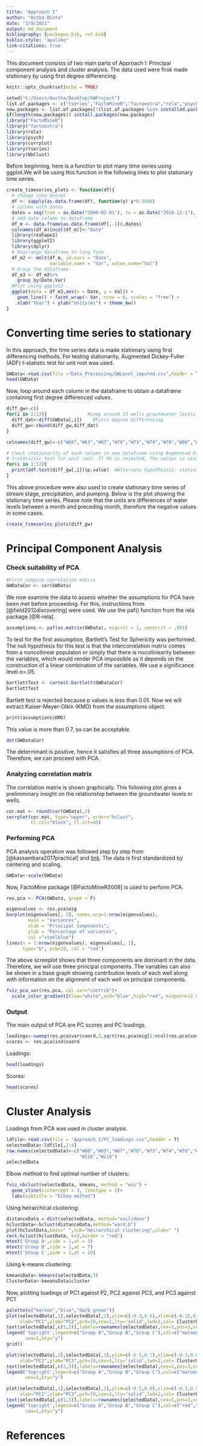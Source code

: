 ```yaml
---
title: "Approach I"
author: "Astha Bista"
date: "2/9/2021"
output: md_document
bibliography: [packages.bib, ref.bib]
biblio-style: "apalike"
link-citations: true
---
```

This document consists of two main parts of Approach I: Principal component analysis and cluster analysis. The data used were firsk made stationary by using first degree differencing.
```r
knitr::opts_chunk$set(echo = TRUE)
```

```r
setwd("C:/Users/Aastha/Desktop/GWProject")
list.of.packages <- c("tseries","FactoMineR","factoextra","rela","psych","corrplot","NbClust")
new.packages <- list.of.packages[!(list.of.packages %in% installed.packages()[,"Package"])]
if(length(new.packages)) install.packages(new.packages)
library("FactoMineR")
library("factoextra")
library(rela)
library(psych)
library(corrplot)
library(tseries)
library(NbClust)
```
Before beginning, here is a function to plot many time series using ggplot.We will be using this function in the following lines to plot stationary time series.

```r
create_timeseries_plots <- function(df){
  # change into metres
  df <- sapply(as.data.frame(df), function(y) y*0.3048)
  # column with dates
  dates = seq(from = as.Date("2000-02-01"), to = as.Date("2018-12-1"), by = 'month') 
  # add date column to dataframe
  df_m <- data.frame(as.data.frame(df[,-1]),dates)
  colnames(df_m)[ncol(df_m)]<-"Date"
  library(reshape2)
  library(ggplot2)
  library(dplyr)
  # Rearrange dataframe to long form
  df_m2 <- melt(df_m, id.vars = "Date", 
                variable.name = "Var", value.name="Val")
  # Group the dataframe
  df_m3 <- df_m2%>%
    group_by(Date,Var)
  #Plot using ggplot2
  ggplot(data = df_m3,aes(x = Date, y = Val)) + 
    geom_line() + facet_wrap(~ Var, nrow = 6, scales = "free") +
    xlab("Year") + ylab("Units(m)") + theme_bw()
}

```


# Converting time series to stationary
In this approach, the time series data is made stationary using first differencing methods. For testing stationarity, Augmented Dickey-Fuller (ADF) t-statistic test for unit root was used.

```r
GWData<-read.csv(file ="Data_Processing/GWLevel_imputed.csv",header = TRUE)  
head(GWData)
```
Now, loop around each column in the dataframe to obtain a dataframe containing first degree differenced values.

```r
diff_gw<-c()
for(i in 2:13){               #Loop around 13 wells groundwater levels
  diff_dat<-diff(GWData[,i])    #First degree differencing
  diff_gw<-cbind(diff_gw,diff_dat)
}

colnames(diff_gw)<-c("W60","W63","W67","W70","W73","W74","W78","W80","W81","W115","W116","W118")

# Check stationarity of each column in new dataframe using Augmented Dickey-Fuller (ADF) 
# t-statistic test for unit root. If H0 is rejected, the series is stationary
for(i in 1:12){ 
  print(adf.test(diff_gw[,i])$p.value)  #Alternate hypotheisis: stationary
}
```
This above procedure were also used to create stationary time series of stream stage, precipitation, and pumping.
Below is the plot showing the stationary time series. Please note that the units are differences of water levels between a month and preceding month, therefore the negative values in some cases.
```r
create_timeseries_plots(diff_gw)
```

# Principal Component Analysis

### Check suitability of PCA
```r
#First compute correlation matrix
GWDataCor <- cor(GWData)
```

We now examine the data to assess whether the assumptions for PCA have been met before proceeding. For this, instructions from [@field2012discovering] were used. We use the paf() function from the rela package [@R-rela].
```r
assumptions <- paf(as.matrix(GWData), eigcrit = 1, convcrit = .001)
```

To test for the first assumption, Bartlett’s Test for Sphericity was performed. The null hypothesis for this test is that the intercorrelation matrix comes from a noncollinear populaton or simply that there is nocollinearity between the variables, which would render PCA impossible as it depends on the construction of a linear combination of the variables. We use a significance level α=.05.
```r
bartlettTest <- cortest.bartlett(GWDataCor)
bartlettTest
```

Bartlett test is rejected because p values is less than 0.01. Now we will extract Kaiser-Meyer-Olkin (KMO) from the assumptions object.
```r
print(assumptions$KMO)
```

This value is more than 0.7, so can be acceptable. 
```r
det(GWDataCor)
```
The determinant is positive, hence it satisfies all three assumptions of PCA. Therefore, we can proceed with PCA.

### Analyzing correlation matrix
The correlation matrix is shown graphically. This following plot gives a prelimminary insight on the relationship between the groundwater levels in wells.
```r
cor.mat <- round(cor(GWData),2)
corrplot(cor.mat, type="upper", order="hclust", 
         tl.col="black", tl.srt=45)
```

### Performing PCA
PCA analysis operation was followed step by step from [@kassambara2017practical] and [link](http://www.sthda.com/english/wiki/print.php?id=202). The data is first standardized by centering and scaling.
```r
GWData<-scale(GWData)
```
Now, FactoMine package [@FactoMineR2008] is used to perform PCA.
```r
res.pca <- PCA(GWData, graph = F)
```
```r
eigenvalues <- res.pca$eig
barplot(eigenvalues[, 2], names.arg=1:nrow(eigenvalues), 
        main = "Variances",
        xlab = "Principal Components",
        ylab = "Percentage of variances",
        col ="steelblue")
lines(x = 1:nrow(eigenvalues), eigenvalues[, 2], 
      type="b", pch=19, col = "red")
```

The above screeplot shows that three components are dominant in the data. Therefore, we will use three principal components. The variables can also be shown in a base graph showing contribution levels of each well along with information on the alignment of each well on principal components.
```r
fviz_pca_var(res.pca, col.var="contrib")+ 
  scale_color_gradient2(low="white",mid="blue",high="red", midpoint=2.5)+theme_bw()
```

### Output
The main output of PCA are PC scores and PC loadings.
```r
loadings<-sweep(res.pca$var$coord,2,sqrt(res.pca$eig[1:ncol(res.pca$var$coord),1]),FUN="/")
scores <- res.pca$ind$coord
```
Loadings:
```r
head(loadings)
```
Scores:
```r
head(scores)
```

# Cluster Analysis
Loadings from PCA was used in cluster analysis.
```r
ldfile<-read.csv(file = "Approach_I/PC_loadings.csv",header = T)
selectedData<-ldfile[,2:4]
row.names(selectedData)<-c("W60","W63","W67","W70","W73","W74","W78","W80","W81","W115",
                           "W116","W118")
selectedData
```

Elbow method to find optimal number of clusters:
```r
fviz_nbclust(selectedData, kmeans, method = "wss") +
  geom_vline(xintercept = 3, linetype = 2)+
  labs(subtitle = "Elbow method")
```

Using heirarchical clustering:
```r
distanceData = dist(selectedData, method="euclidean")
hclustData<-hclust(distanceData,method="ward.D")
plot(hclustData,main=" ",sub="Heirarchical clustering",xlab=" ")
rect.hclust(hclustData, k=3,border = "red")
mtext('Group A',side = 1,at = 3)
mtext('Group B',side = 1,at = 7)
mtext('Group C',side = 1,at = 10)
```

Using k-means clustering:
```r
kmeansData<-kmeans(selectedData,3) 
ClusterData<-kmeansData$cluster
```

Now, plotting loadings of PC1 against P2, PC2 against PC3, and PC3 against PC1
```r
palette(c("maroon","blue","dark green"))
plot(selectedData[,1],selectedData[,2],ylim=c(-0.3,0.6),xlim=c(-0.15,0.45),
     xlab="PC1",ylab="PC2",pch=19,cex=1,lty='solid',lwd=2,col= ClusterData)
text(selectedData[,c(1,2)],labels=rownames(selectedData),cex=1,pos=3,col= ClusterData)
legend('topright',legend=c("Group A","Group B","Group C"),col=c("maroon","blue","dark green"),pch=19,
       cex=1,bty="y")
grid()
```

```r
plot(selectedData[,2],selectedData[,3],ylim=c(-0.5,0.7),xlim=c(-0.3,0.6),
     xlab="PC2",ylab="PC3",pch=19,cex=1,lty='solid',lwd=2,col= ClusterData)
text(selectedData[,c(2,3)],labels=rownames(selectedData),cex=1,pos=3,col= ClusterData)
legend('topright',legend=c("Group A","Group B","Group C"),col=c("maroon","blue","dark green"),pch=19,
       cex=1,bty="y")
```

```r
plot(selectedData[,1],selectedData[,3],ylim=c(-0.5,0.6),xlim=c(-0.1,0.5),
     xlab="PC1",ylab="PC3",pch=19,cex=1,lty='solid',lwd=2,col= ClusterData)
text(selectedData[,c(1,3)],labels=rownames(selectedData),cex=1,pos=3,col= ClusterData)
legend('topright',legend=c("Group A","Group B","Group C"),col=c("red","blue","dark green"),pch=19,
       cex=1,bty="y")
```

# References
